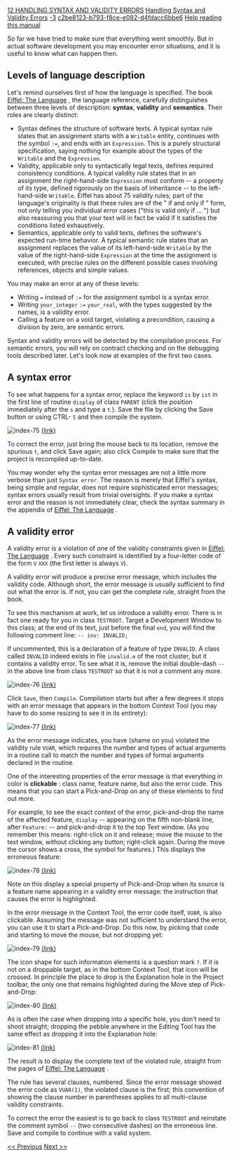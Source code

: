 [[Property:title|12 HANDLING SYNTAX AND VALIDITY ERRORS]]
[[Property:link_title|Handling Syntax and Validity Errors]]
[[Property:weight|-3]]
[[Property:uuid|c2be8123-b793-f8ce-e082-d4fdacc6bbe6]]
[[Help reading the EiffelStudio Guided Tour|Help reading this manual]]  

So far we have tried to make sure that everything went smoothly. But in actual software development you may encounter error situations, and it is useful to know what can happen then.
<div> 
==Levels of language description==

Let's remind ourselves first of how the language is specified. The book <span> [http://www.eiffel.com/doc/ Eiffel: The Language]  </span>, the language reference, carefully distinguishes between three levels of description: '''syntax''', '''validity''' and '''semantics'''. Their roles are clearly distinct: 
*  <span>Syntax</span> defines the structure of software texts. A typical syntax rule states that an assignment starts with a <code> Writable </code> entity, continues with the symbol <code> := </code>, and ends with an <code> Expression </code>. This is a purely structural specification, saying nothing for example about the types of the <code> Writable </code> and the <code> Expression </code>. 
*  <span>Validity</span>, applicable only to syntactically legal texts, defines required consistency conditions. A typical validity rule states that in an assignment the right-hand-side <code> Expression </code> must <span>conform</span> -- a property of its type, defined rigorously on the basis of inheritance -- to the left-hand-side <code> Writable </code>. Eiffel has about 75 validity rules; part of the language's originality is that these rules are of the " <span>if and only if</span> " form, not only telling you individual error cases ("this is valid <span>only if</span> <span>...</span> ") but also reassuring you that your text will in fact be valid <span>if</span> it satisfies the conditions listed exhaustively. 
* Semantics, applicable only to valid texts, defines the software's expected run-time behavior. A typical semantic rule states that an assignment replaces the value of its left-hand-side <code> Writable </code> by the value of the right-hand-side <code> Expression </code> at the time the assignment is executed, with precise rules on the different possible cases involving references, objects and simple values. 

You may make an error at any of these levels:
* Writing <code> = </code> instead of <code> := </code> for the assignment symbol is a syntax error. 
* Writing <code> your_integer </code> <code> := </code> <code> your_real </code>, with the types suggested by the names, is a validity error. 
* Calling a feature on a void target, violating a precondition, causing a division by zero, are semantic errors. 

Syntax and validity errors will be detected by the compilation process. For semantic errors, you will rely on contract checking and on the debugging tools described later. Let's look now at examples of the first two cases. 
</div><div> 
==A syntax error==

To see what happens for a syntax error, replace the keyword <code> is </code> by <code> ist </code> in the first line of routine <code> display </code> of class <code> PARENT </code> (click the position immediately after the <code> s </code> and type a <code> t </code>.). Save the file by clicking the Save button or using CTRL- <code> S </code> and then compile the system. 
<div>  [[Image:index-75]] [[general/guided_tour/studio/index-75.png|(link)]]  </div>
To correct the error, just bring the mouse back to its location, remove the spurious <code> t </code>, and click Save again; also click Compile to make sure that the project is recompiled up-to-date. 

You may wonder why the syntax error messages are not a little more verbose than just <code> Syntax error </code>. The reason is merely that Eiffel's syntax, being simple and regular, does not require sophisticated error messages; syntax errors usually result from trivial oversights. If you make a syntax error and the reason is not immediately clear, check the syntax summary in the appendix of <span> [http://www.eiffel.com/doc/ Eiffel: The Language]  </span>. 
</div><div> 
==A validity error==

A validity error is a violation of one of the validity constraints given in <span> [http://www.eiffel.com/doc/ Eiffel: The Language]  </span>. Every such constraint is identified by a four-letter code of the form <code> V </code> <code> XXX </code> (the first letter is always <code> V </code>). 

A validity error will produce a precise error message, which includes the validity code. Although short, the error message is usually sufficient to find out what the error is. If not, you can get the complete rule, straight from the book.

To see this mechanism at work, let us introduce a validity error. There is in fact one ready for you in class <code> TESTROOT </code>. Target a Development Window to this class; at the end of its text, just before the final <code> end </code>, you will find the following comment line: 
<code>
-- inv: INVALID;</code>

If uncommented, this is a declaration of a feature of type <code> INVALID </code>. A class called <code> INVALID </code> indeed exists in file <code> invalid.e </code> of the root cluster, but it contains a validity error. To see what it is, remove the initial double-dash <code> -- </code> in the above line from class <code> TESTROOT </code> so that it is not a comment any more. 
<div>  [[Image:index-76]] [[general/guided_tour/studio/index-76.png|(link)]]  </div>
Click <code> Save </code>, then <code> Compile </code>. Compilation starts but after a few degrees it stops with an error message that appears in the bottom Context Tool (you may have to do some resizing to see it in its entirety): 
<div>  [[Image:index-77]] [[general/guided_tour/studio/index-77.png|(link)]]  </div>
As the error message indicates, you have (shame on you) violated the validity rule <code> VUAR </code>, which requires the number and types of actual arguments in a routine call to match the number and types of formal arguments declared in the routine. 

One of the interesting properties of the error message is that everything in color is '''clickable''' : class name, feature name, but also the error code. This means that you can start a Pick-and-Drop on any of these elements to find out more. 

For example, to see the exact context of the error, pick-and-drop the name of the affected feature, <code> display </code> -- appearing on the fifth non-blank line, after <code> Feature: </code> -- and pick-and-drop it to the top Text window. (As you remember this means: right-click on it and release; move the mouse to the text window, without clicking any button; right-click again. During the move the cursor shows a cross, the symbol for features.) This displays the erroneous feature: 
<div>  [[Image:index-78]] [[general/guided_tour/studio/index-78.png|(link)]]  </div>
Note on this display a special property of Pick-and-Drop when its source is a feature name appearing in a validity error message: the instruction that causes the error is highlighted.

In the error message in the Context Tool, the error code itself, <code> VUAR </code>, is also clickable. Assuming the message was not sufficient to understand the error, you can use it to start a Pick-and-Drop. Do this now, by picking that code and starting to move the mouse, but not dropping yet: 
<div>  [[Image:index-79]] [[general/guided_tour/studio/index-79.png|(link)]]  </div>
The icon shape for such information elements is a question mark <code> ? </code>. If it is not on a droppable target, as in the bottom Context Tool, that icon will be crossed. In principle the place to drop is the Explanation hole in the Project toolbar, the only one that remains highlighted during the Move step of Pick-and-Drop: 
<div>  [[Image:index-80]] [[general/guided_tour/studio/index-80.png|(link)]]  </div>
As is often the case when dropping into a specific hole, you don't need to shoot straight; dropping the pebble anywhere in the Editing Tool has the same effect as dropping it into the Explanation hole:
<div>  [[Image:index-81]] [[general/guided_tour/studio/index-81.png|(link)]]  </div>
The result is to display the complete text of the violated rule, straight from the pages of <span> [http://www.eiffel.com/doc/ Eiffel: The Language]  </span>. 

The rule has several clauses, numbered. Since the error message showed the error code as <code> VUAR(1) </code>, the violated clause is the first; this convention of showing the clause number in parentheses applies to all multi-clause validity constraints. 

To correct the error the easiest is to go back to class <code> TESTROOT </code> and reinstate the comment symbol <code> -- </code> (two consecutive dashes) on the erroneous line. Save and compile to continue with a valid system. 
</div>
[[11 RECOMPILING AND EDITING|<< Previous]]  [[13 DEBUGGING AND RUN-TIME MONITORING|Next >>]] 




